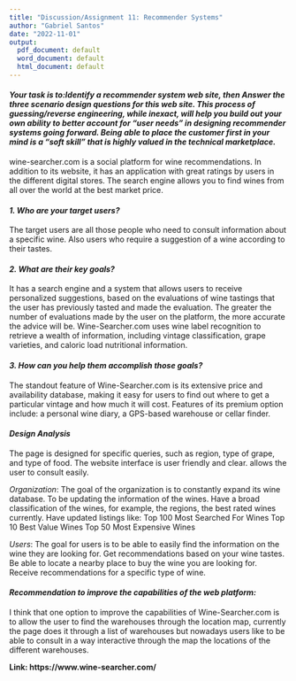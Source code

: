 ---
title: "Discussion/Assignment 11: Recommender Systems"
author: "Gabriel Santos"
date: "2022-11-01"
output:
  pdf_document: default
  word_document: default
  html_document: default
---


#### *Your task is to:Identify a recommender system web site, then Answer the three scenario design questions for this web site. This process of guessing/reverse engineering, while inexact, will help you build out your own ability to better account for “user needs” in designing recommender systems going forward.  Being able to place the customer first in your mind is a “soft skill” that is highly valued in the technical marketplace.*




wine-searcher.com is a social platform for wine recommendations. In addition to its website, it has an application with great ratings by users in the different digital stores. The search engine allows you to find wines from all over the world at the best market price.

#### *1. Who are your target users?*


The target users are all those people who need to consult information about a specific wine. Also users who require a suggestion of a wine according to their tastes.


#### *2. What are their key goals?*


It has a search engine and a system that allows users to receive personalized suggestions, based on the evaluations of wine tastings that the user has previously tasted and made the evaluation. The greater the number of evaluations made by the user on the platform, the more accurate the advice will be.
Wine-Searcher.com uses wine label recognition to retrieve a wealth of information, including vintage classification, grape varieties, and caloric load nutritional information.


#### *3. How can you help them accomplish those goals?*


The standout feature of Wine-Searcher.com is its extensive price and availability database, making it easy for users to find out where to get a particular vintage and how much it will cost.
Features of its premium option include: a personal wine diary, a GPS-based warehouse or cellar finder.


#### *Design Analysis*


The page is designed for specific queries, such as region, type of grape, and type of food. The website interface is user friendly and clear. allows the user to consult easily.

*Organization*: The goal of the organization is to constantly expand its wine database. To be updating the information of the wines. Have a broad classification of the wines, for example, the regions, the best rated wines currently.
Have updated listings like:
Top 100 Most Searched For Wines
Top 10 Best Value Wines
Top 50 Most Expensive Wines

*Users*: The goal for users is to be able to easily find the information on the wine they are looking for. 
Get recommendations based on your wine tastes. Be able to locate a nearby place to buy the wine you are looking for. Receive recommendations for a specific type of wine.

#### *Recommendation to improve the capabilities of the web platform:*


I think that one option to improve the capabilities of Wine-Searcher.com is to allow the user to find the warehouses through the location map, currently the page does it through a list of warehouses but nowadays users like to be able to consult in a way interactive through the map the locations of the different warehouses.




**Link: https://www.wine-searcher.com/**








